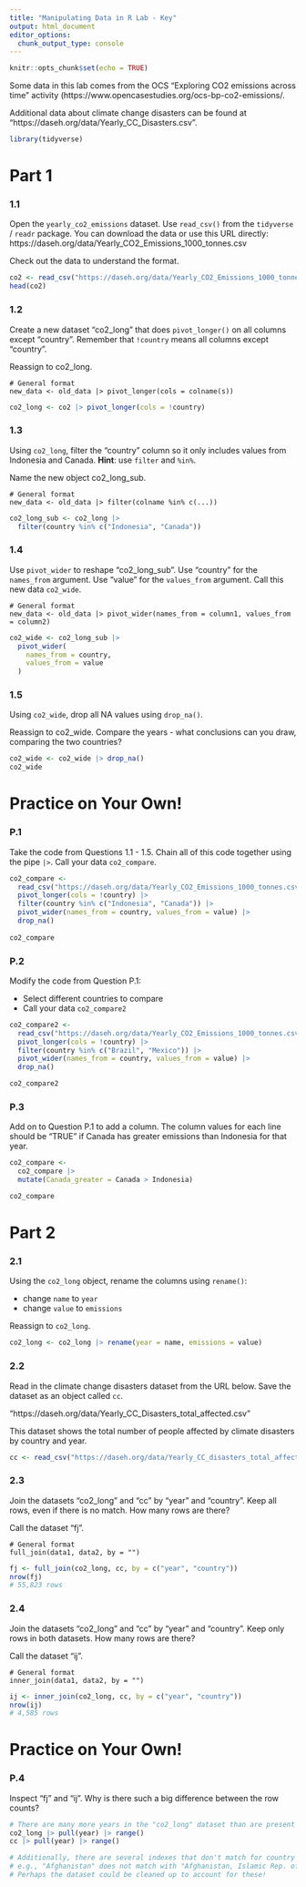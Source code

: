 ```yaml
---
title: "Manipulating Data in R Lab - Key"
output: html_document
editor_options:
  chunk_output_type: console
---
```


```r
knitr::opts_chunk$set(echo = TRUE)
```

Some data in this lab comes from the OCS "Exploring CO2 emissions across time" activity (https://www.opencasestudies.org/ocs-bp-co2-emissions/.

Additional data about climate change disasters can be found at "https://daseh.org/data/Yearly_CC_Disasters.csv".

```r
library(tidyverse)
```

# Part 1

### 1.1

Open the `yearly_co2_emissions` dataset. Use `read_csv()` from the `tidyverse` / `readr` package. You can download the data or use this URL directly: https://daseh.org/data/Yearly_CO2_Emissions_1000_tonnes.csv

Check out the data to understand the format.

```r
co2 <- read_csv("https://daseh.org/data/Yearly_CO2_Emissions_1000_tonnes.csv")
head(co2)
```

### 1.2

Create a new dataset "co2_long" that does `pivot_longer()` on all columns except "country". Remember that `!country` means all columns except "country". 

Reassign to co2_long.

```
# General format
new_data <- old_data |> pivot_longer(cols = colname(s))
```

```r
co2_long <- co2 |> pivot_longer(cols = !country)
```

### 1.3

Using `co2_long`, filter the "country" column so it only includes values from Indonesia and Canada. **Hint**: use `filter` and `%in%`. 

Name the new object co2_long_sub.

```
# General format
new_data <- old_data |> filter(colname %in% c(...))
```

```r
co2_long_sub <- co2_long |>
  filter(country %in% c("Indonesia", "Canada"))
```

### 1.4

Use `pivot_wider` to reshape "co2_long_sub". Use "country" for the `names_from` argument. Use "value" for the `values_from` argument. Call this new data `co2_wide`. 

```
# General format
new_data <- old_data |> pivot_wider(names_from = column1, values_from = column2)
```

```r
co2_wide <- co2_long_sub |>
  pivot_wider(
    names_from = country,
    values_from = value
  )
```

### 1.5

Using `co2_wide`, drop all NA values using `drop_na()`.

Reassign to co2_wide. Compare the years - what conclusions can you draw, comparing the two countries?

```r
co2_wide <- co2_wide |> drop_na()
co2_wide
```


# Practice on Your Own!

### P.1

Take the code from Questions 1.1 - 1.5. Chain all of this code together using the pipe ` |> `. Call your data `co2_compare`.

```r
co2_compare <-
  read_csv("https://daseh.org/data/Yearly_CO2_Emissions_1000_tonnes.csv") |>
  pivot_longer(cols = !country) |>
  filter(country %in% c("Indonesia", "Canada")) |>
  pivot_wider(names_from = country, values_from = value) |> 
  drop_na()
  
co2_compare
```

### P.2

Modify the code from Question P.1:

-  Select different countries to compare
-  Call your data `co2_compare2`

```r
co2_compare2 <-
  read_csv("https://daseh.org/data/Yearly_CO2_Emissions_1000_tonnes.csv") |>
  pivot_longer(cols = !country) |>
  filter(country %in% c("Brazil", "Mexico")) |>
  pivot_wider(names_from = country, values_from = value) |> 
  drop_na()

co2_compare2
```

### P.3

Add on to Question P.1 to add a column. The column values for each line should be "TRUE" if Canada has greater emissions than Indonesia for that year.

```r
co2_compare <-
  co2_compare |> 
  mutate(Canada_greater = Canada > Indonesia)

co2_compare
```


# Part 2

### 2.1 

Using the `co2_long` object, rename the columns using `rename()`:

- change `name` to `year` 
- change `value` to `emissions`

Reassign to `co2_long`.

```r
co2_long <- co2_long |> rename(year = name, emissions = value)
```

### 2.2 

Read in the climate change disasters dataset from the URL below. Save the dataset as an object called `cc`.

"https://daseh.org/data/Yearly_CC_Disasters_total_affected.csv"

This dataset shows the total number of people affected by climate disasters by country and year.

```r
cc <- read_csv("https://daseh.org/data/Yearly_CC_disasters_total_affected.csv")
```

### 2.3

Join the datasets "co2_long" and "cc" by "year" and "country". Keep all rows, even if there is no match. How many rows are there?

Call the dataset "fj".

```
# General format
full_join(data1, data2, by = "")
```

```r
fj <- full_join(co2_long, cc, by = c("year", "country"))
nrow(fj)
# 55,823 rows
```

### 2.4

Join the datasets "co2_long" and "cc" by "year" and "country". Keep only rows in both datasets. How many rows are there?

Call the dataset "ij".

```
# General format
inner_join(data1, data2, by = "")
```

```r
ij <- inner_join(co2_long, cc, by = c("year", "country"))
nrow(ij)
# 4,585 rows
```


# Practice on Your Own!

### P.4

Inspect "fj" and "ij". Why is there such a big difference between the row counts?

```r
# There are many more years in the "co2_long" dataset than are present in the "cc" dataset. Could check out range to do this:
co2_long |> pull(year) |> range()
cc |> pull(year) |> range()

# Additionally, there are several indexes that don't match for country
# e.g., "Afghanistan" does not match with "Afghanistan, Islamic Rep. of"
# Perhaps the dataset could be cleaned up to account for these!
```
